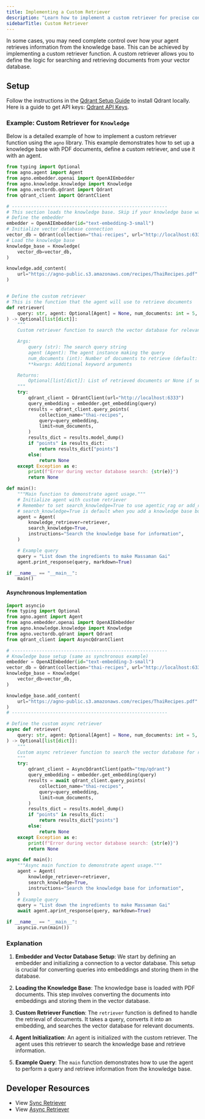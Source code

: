 ```yaml
---
title: Implementing a Custom Retriever
description: "Learn how to implement a custom retriever for precise control over document retrieval in your knowledge base."
sidebarTitle: Custom Retriever
---
```


In some cases, you may need complete control over how your agent retrieves information from the knowledge base. This can be achieved by implementing a custom retriever function. A custom retriever allows you to define the logic for searching and retrieving documents from your vector database.

## Setup

Follow the instructions in the [Qdrant Setup Guide](https://qdrant.tech/documentation/guides/installation/) to install Qdrant locally. Here is a guide to get API keys: [Qdrant API Keys](https://qdrant.tech/documentation/cloud/authentication/).

### Example: Custom Retriever for `Knowledge`

Below is a detailed example of how to implement a custom retriever function using the `agno` library. This example demonstrates how to set up a knowledge base with PDF documents, define a custom retriever, and use it with an agent.

```python
from typing import Optional
from agno.agent import Agent
from agno.embedder.openai import OpenAIEmbedder
from agno.knowledge.knowledge import Knowledge
from agno.vectordb.qdrant import Qdrant
from qdrant_client import QdrantClient

# ---------------------------------------------------------
# This section loads the knowledge base. Skip if your knowledge base was populated elsewhere.
# Define the embedder
embedder = OpenAIEmbedder(id="text-embedding-3-small")
# Initialize vector database connection
vector_db = Qdrant(collection="thai-recipes", url="http://localhost:6333", embedder=embedder)
# Load the knowledge base
knowledge_base = Knowledge(
    vector_db=vector_db,
)

knowledge.add_content(
    url="https://agno-public.s3.amazonaws.com/recipes/ThaiRecipes.pdf"
)


# Define the custom retriever
# This is the function that the agent will use to retrieve documents
def retriever(
    query: str, agent: Optional[Agent] = None, num_documents: int = 5, **kwargs
) -> Optional[list[dict]]:
    """
    Custom retriever function to search the vector database for relevant documents.

    Args:
        query (str): The search query string
        agent (Agent): The agent instance making the query
        num_documents (int): Number of documents to retrieve (default: 5)
        **kwargs: Additional keyword arguments

    Returns:
        Optional[list[dict]]: List of retrieved documents or None if search fails
    """
    try:
        qdrant_client = QdrantClient(url="http://localhost:6333")
        query_embedding = embedder.get_embedding(query)
        results = qdrant_client.query_points(
            collection_name="thai-recipes",
            query=query_embedding,
            limit=num_documents,
        )
        results_dict = results.model_dump()
        if "points" in results_dict:
            return results_dict["points"]
        else:
            return None
    except Exception as e:
        print(f"Error during vector database search: {str(e)}")
        return None

def main():
    """Main function to demonstrate agent usage."""
    # Initialize agent with custom retriever
    # Remember to set search_knowledge=True to use agentic_rag or add_reference=True for traditional RAG
    # search_knowledge=True is default when you add a knowledge base but is needed here
    agent = Agent(
        knowledge_retriever=retriever,
        search_knowledge=True,
        instructions="Search the knowledge base for information",
    )

    # Example query
    query = "List down the ingredients to make Massaman Gai"
    agent.print_response(query, markdown=True)

if __name__ == "__main__":
    main()
```

#### Asynchronous Implementation

```python
import asyncio
from typing import Optional
from agno.agent import Agent
from agno.embedder.openai import OpenAIEmbedder
from agno.knowledge.knowledge import Knowledge
from agno.vectordb.qdrant import Qdrant
from qdrant_client import AsyncQdrantClient

# ---------------------------------------------------------
# Knowledge base setup (same as synchronous example)
embedder = OpenAIEmbedder(id="text-embedding-3-small")
vector_db = Qdrant(collection="thai-recipes", url="http://localhost:6333", embedder=embedder)
knowledge_base = Knowledge(
    vector_db=vector_db,
)

knowledge_base.add_content(
    url="https://agno-public.s3.amazonaws.com/recipes/ThaiRecipes.pdf"
)
# ---------------------------------------------------------

# Define the custom async retriever
async def retriever(
    query: str, agent: Optional[Agent] = None, num_documents: int = 5, **kwargs
) -> Optional[list[dict]]:
    """
    Custom async retriever function to search the vector database for relevant documents.
    """
    try:
        qdrant_client = AsyncQdrantClient(path="tmp/qdrant")
        query_embedding = embedder.get_embedding(query)
        results = await qdrant_client.query_points(
            collection_name="thai-recipes",
            query=query_embedding,
            limit=num_documents,
        )
        results_dict = results.model_dump()
        if "points" in results_dict:
            return results_dict["points"]
        else:
            return None
    except Exception as e:
        print(f"Error during vector database search: {str(e)}")
        return None

async def main():
    """Async main function to demonstrate agent usage."""
    agent = Agent(
        knowledge_retriever=retriever,
        search_knowledge=True,
        instructions="Search the knowledge base for information",
    )
    # Example query
    query = "List down the ingredients to make Massaman Gai"
    await agent.aprint_response(query, markdown=True)

if __name__ == "__main__":
    asyncio.run(main())
```

### Explanation

1. **Embedder and Vector Database Setup**: We start by defining an embedder and initializing a connection to a vector database. This setup is crucial for converting queries into embeddings and storing them in the database.

2. **Loading the Knowledge Base**: The knowledge base is loaded with PDF documents. This step involves converting the documents into embeddings and storing them in the vector database.

3. **Custom Retriever Function**: The `retriever` function is defined to handle the retrieval of documents. It takes a query, converts it into an embedding, and searches the vector database for relevant documents.

4. **Agent Initialization**: An agent is initialized with the custom retriever. The agent uses this retriever to search the knowledge base and retrieve information.

5. **Example Query**: The `main` function demonstrates how to use the agent to perform a query and retrieve information from the knowledge base.

## Developer Resources

- View [Sync Retriever](https://github.com/agno-agi/agno/tree/v2.0/cookbook/agent_concepts/knowledge/custom/retriever.py)
- View [Async Retriever](https://github.com/agno-agi/agno/tree/v2.0/cookbook/agent_concepts/knowledge/custom/async_retriever.py)